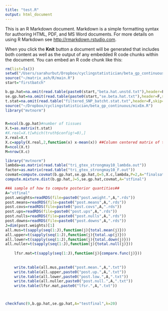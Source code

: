```yaml
---
title: "test.R"
output: html_document
---
```


This is an R Markdown document. Markdown is a simple formatting syntax for authoring HTML, PDF, and MS Word documents. For more details on using R Markdown see <http://rmarkdown.rstudio.com>.

When you click the **Knit** button a document will be generated that includes both content as well as the output of any embedded R code chunks within the document. You can embed an R code chunk like this:

```r
rm(list=ls())
setwd("/Users/sarahurbut/Dropbox/cyclingstatistician/beta_gp_continuous/matched")
source("~/matrix_ash/R/main.R")
start="firstbatch"

b.gp.hat=na.omit(read.table(paste0(start,"beta.hat.unstd.txt"),header=F,skip=1)[,-c(1,2)])
se.gp.hat=na.omit(read.table(paste0(start,"se.beta.hat.txt"),header=F,skip=1)[,-c(1,2)])
t.stat=na.omit(read.table("filtered_SNP_batcht.stat.txt",header=F,skip=1)[,-c(1,2,3,48)])
source("~/Dropbox/cyclingstatistician/beta_gp_continuous/mixEm.R")
library("mvtnorm")


R=ncol(b.gp.hat)#number of tissues
X.t=as.matrix(t.stat)
#X.real=X.t[which(truth$config!=0),]
X.real=X.t
X.c=apply(X.real,2,function(x) x-mean(x)) ##Column centered matrix of t statistics
R=ncol(X.t)
M=nrow(X.c)

library("mvtnorm")
lambda=as.matrix(read.table("tri_gtex_strongmay10_lambda.out"))
factor=as.matrix(read.table("tri_gtex_strongmay10_F.out"))
covmat=compute.covmat(b.gp.hat,se.gp.hat,Q=5,X.c,lambda,P=2,A="finalsat",factor)
compute.mixture.dist(b.gp.hat,J=5,se.gp.hat,covmat,A="stfinal")
```

```r
##A sample of how to compute posterior quantities##
A="stfinal"
post.weights=readRDS(file=paste0("post.weight.",A,".rds"))
post.means=readRDS(file=paste0("post.means",A,".rds"))
post.covs=readRDS(file=paste0("post.covs",A,".rds"))
post.ups=readRDS(file=paste0("post.ups",A,".rds"))
post.nulls=readRDS(file=paste0("post.nulls",A,".rds"))
post.downs=readRDS(file=paste0("post.downs",A,".rds"))
J=dim(post.weights)[1]
all.mus=t(sapply(seq(1:J),function(j){total.mean(j)}))
all.upper=t(sapply(seq(1:J),function(j){total.up(j)}))
all.lower=t(sapply(seq(1:J),function(j){total.down(j)}))
all.nuller=t(sapply(seq(1:J),function(j){total.null(j)}))
    
    lfsr.mat=t(sapply(seq(1:J),function(j){compare.func(j)}))
    
    
    write.table(all.mus,paste0("post.mean.",A,".txt"))
    write.table(all.upper,paste0("post.up.",A,".txt"))
    write.table(all.lower,paste0("post.low.",A,".txt"))
    write.table(all.nuller,paste0("post.null.",A,".txt"))
    write.table(lfsr.mat,paste0("lfsr.",A,".txt"))



checkfunc(9,b.gp.hat,se.gp.hat,A="testfinal",k=20)

```

